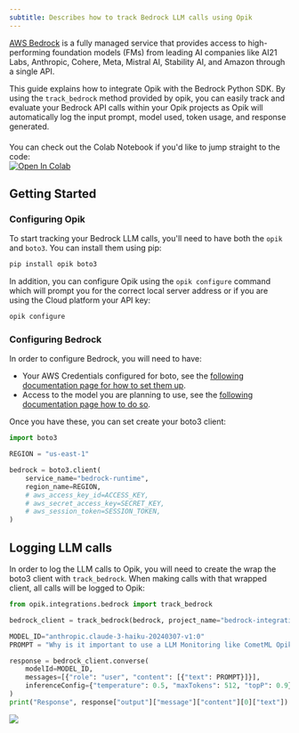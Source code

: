 ```yaml
---
subtitle: Describes how to track Bedrock LLM calls using Opik
---
```


[AWS Bedrock](https://aws.amazon.com/bedrock/) is a fully managed service that provides access to high-performing foundation models (FMs) from leading AI companies like AI21 Labs, Anthropic, Cohere, Meta, Mistral AI, Stability AI, and Amazon through a single API.

This guide explains how to integrate Opik with the Bedrock Python SDK. By using the `track_bedrock` method provided by opik, you can easily track and evaluate your Bedrock API calls within your Opik projects as Opik will automatically log the input prompt, model used, token usage, and response generated.

<div style="display: flex; align-items: center; flex-wrap: wrap; margin: 20px 0;">
  <span style="margin-right: 10px;">
    You can check out the Colab Notebook if you'd like to jump straight to the code:
  </span>
  <a
    href="https://colab.research.google.com/github/comet-ml/opik/blob/main/apps/opik-documentation/documentation/docs/cookbook/bedrock.ipynb"
    target="_blank"
    rel="noopener noreferrer"
  >
    <img
      src="https://colab.research.google.com/assets/colab-badge.svg"
      alt="Open In Colab"
      style="vertical-align: middle;"
    />
  </a>
</div>

## Getting Started

### Configuring Opik

To start tracking your Bedrock LLM calls, you'll need to have both the `opik` and `boto3`. You can install them using pip:

```bash
pip install opik boto3
```

In addition, you can configure Opik using the `opik configure` command which will prompt you for the correct local server address or if you are using the Cloud platform your API key:

```bash
opik configure
```

### Configuring Bedrock

In order to configure Bedrock, you will need to have:

- Your AWS Credentials configured for boto, see the [following documentation page for how to set them up](https://boto3.amazonaws.com/v1/documentation/api/latest/guide/credentials.html).
- Access to the model you are planning to use, see the [following documentation page how to do so](https://docs.aws.amazon.com/bedrock/latest/userguide/model-access-modify.html).

Once you have these, you can set create your boto3 client:

```python
import boto3

REGION = "us-east-1"

bedrock = boto3.client(
    service_name="bedrock-runtime",
    region_name=REGION,
    # aws_access_key_id=ACCESS_KEY,
    # aws_secret_access_key=SECRET_KEY,
    # aws_session_token=SESSION_TOKEN,
)
```

## Logging LLM calls

In order to log the LLM calls to Opik, you will need to create the wrap the boto3 client with `track_bedrock`. When making calls with that wrapped client, all calls will be logged to Opik:

```python
from opik.integrations.bedrock import track_bedrock

bedrock_client = track_bedrock(bedrock, project_name="bedrock-integration-demo")

MODEL_ID="anthropic.claude-3-haiku-20240307-v1:0"
PROMPT = "Why is it important to use a LLM Monitoring like CometML Opik tool that allows you to log traces and spans when working with LLM Models hosted on AWS Bedrock?"

response = bedrock_client.converse(
    modelId=MODEL_ID,
    messages=[{"role": "user", "content": [{"text": PROMPT}]}],
    inferenceConfig={"temperature": 0.5, "maxTokens": 512, "topP": 0.9},
)
print("Response", response["output"]["message"]["content"][0]["text"])
```

<Frame>
  <img src="/img/cookbook/bedrock_trace_cookbook.png" />
</Frame>
